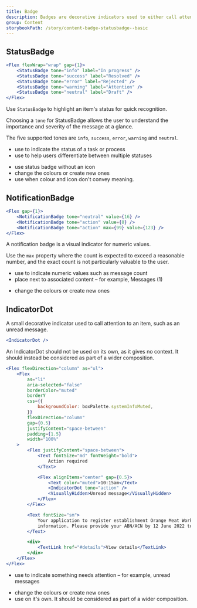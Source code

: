 ```yaml
---
title: Badge
description: Badges are decorative indicators used to either call attention to an item or for communicating non-actionable, supplemental information.
group: Content
storybookPath: /story/content-badge-statusbadge--basic
---
```


## StatusBadge

```jsx live
<Flex flexWrap="wrap" gap={1}>
	<StatusBadge tone="info" label="In progress" />
	<StatusBadge tone="success" label="Resolved" />
	<StatusBadge tone="error" label="Rejected" />
	<StatusBadge tone="warning" label="Attention" />
	<StatusBadge tone="neutral" label="Draft" />
</Flex>
```

Use `StatusBadge` to highlight an item's status for quick recognition.

Choosing a `tone` for StatusBadge allows the user to understand the importance and severity of the message at a glance.

The five supported tones are `info`, `success`, `error`, `warning` and `neutral`.

<DoHeading />

- use to indicate the status of a task or process
- use to help users differentiate between multiple statuses

<DontHeading />

- use status badge without an icon
- change the colours or create new ones
- use when colour and icon don't convey meaning.

## NotificationBadge

```jsx live
<Flex gap={1}>
	<NotificationBadge tone="neutral" value={16} />
	<NotificationBadge tone="action" value={8} />
	<NotificationBadge tone="action" max={99} value={123} />
</Flex>
```

A notification badge is a visual indicator for numeric values.

Use the `max` property where the count is expected to exceed a reasonable number, and the exact count is not particularly valuable to the user.

<DoHeading />

- use to indicate numeric values such as message count
- place next to associated content – for example, Messages (1)

<DontHeading />

- change the colours or create new ones

## IndicatorDot

A small decorative indicator used to call attention to an item, such as an unread message.

```jsx live
<IndicatorDot />
```

An IndicatorDot should not be used on its own, as it gives no context. It should instead be considered as part of a wider composition.

```jsx live
<Flex flexDirection="column" as="ul">
	<Flex
		as="li"
		aria-selected="false"
		borderColor="muted"
		borderY
		css={{
			backgroundColor: boxPalette.systemInfoMuted,
		}}
		flexDirection="column"
		gap={0.5}
		justifyContent="space-between"
		padding={1.5}
		width="100%"
	>
		<Flex justifyContent="space-between">
			<Text fontSize="md" fontWeight="bold">
				Action required
			</Text>

			<Flex alignItems="center" gap={0.5}>
				<Text color="muted">10:15am</Text>
				<IndicatorDot tone="action" />
				<VisuallyHidden>Unread message</VisuallyHidden>
			</Flex>
		</Flex>

		<Text fontSize="sm">
			Your application to register establishment Orange Meat Works needs more
			information. Please provide your ABN/ACN by 12 June 2022 to avoid delays.
		</Text>

		<div>
			<TextLink href="#details">View details</TextLink>
		</div>
	</Flex>
</Flex>
```

<DoHeading />

- use to indicate something needs attention – for example, unread messages

<DontHeading />

- change the colours or create new ones
- use on it's own. It should be considered as part of a wider composition.
